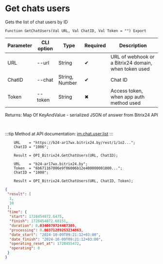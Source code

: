 ﻿---
sidebar_position: 2
---


# Get chats users
 Gets the list of chat users by ID



`Function GetChatUsers(Val URL, Val ChatID, Val Token = "") Export`

  | Parameter | CLI option | Type | Required | Description |
  |-|-|-|-|-|
  | URL | --url | String | &#x2714; | URL of webhook or a Bitrix24 domain, when token used |
  | ChatID | --chat | String, Number | &#x2714; | Chat ID |
  | Token | --token | String | &#x2716; | Access token, when app auth method used |

  
  Returns:  Map Of KeyAndValue - serialized JSON of answer from Bitrix24 API

<br/>

:::tip
Method at API documentation: [im.chat.user.list](https://dev.1c-bitrix.ru/learning/course/?COURSE_ID=93&LESSON_ID=12095)
:::
<br/>


```bsl title="1C:Enterprise/OneScript code example"
    URL    = "https://b24-ar17wx.bitrix24.by/rest/1/1o2...";
    ChatID = "1006";

    Result = OPI_Bitrix24.GetChatUsers(URL, ChatID);

    URL    = "b24-ar17wx.bitrix24.by";
    Token  = "6b671167006e9f06006b12e400000001000...";
    ChatID = "1008";

    Result = OPI_Bitrix24.GetChatUsers(URL, ChatID, Token);
```
 



```json title="Result"
{
 "result": [
  1,
  10
 ],
 "time": {
  "start": 1728454872.6475,
  "finish": 1728454872.68151,
  "duration": 0.0340070724487305,
  "processing": 0.00371289253234863,
  "date_start": "2024-10-09T09:21:12+03:00",
  "date_finish": "2024-10-09T09:21:12+03:00",
  "operating_reset_at": 1728455472,
  "operating": 0
 }
}
```
